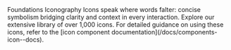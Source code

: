 
<Meta title="Foundations/Iconography" />

<Unstyled>
    <Subheading>Foundations</Subheading>
    <Heading type="article" level="1">Iconography</Heading>
    <Lead>Icons speak where words falter: concise symbolism bridging clarity and context in every interaction.</Lead>
    Explore our extensive library of over 1,000 icons. For detailed guidance on using these icons, refer to the [icon component documentation](/docs/components-icon--docs).
    <IconDisplay />
</Unstyled>
